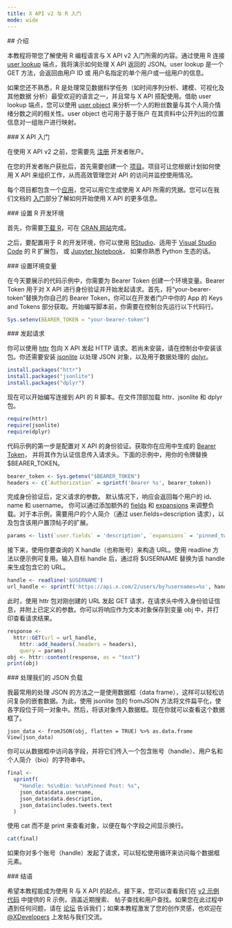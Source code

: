 ```yaml
---
title: X API v2 与 R 入门
mode: wide
---
```


<div id="introduction">
  ## 介绍
</div>

本教程将带您了解使用 R 编程语言与 X API v2 入门所需的内容。通过使用 R 连接
[user lookup](/zh/x-api/users/lookup/introduction) 端点，我将演示如何处理
X API 返回的 JSON。user lookup 是一个 GET 方法，会返回由用户 ID 或
用户名指定的单个用户或一组用户的信息。

如果您还不熟悉，R 是处理常见数据科学任务（如时间序列分析、建模、可视化及其他数据
分析）最受欢迎的语言之一，并且常与 X API 搭配使用。借助 user
lookup 端点，您可以使用
[user object](/zh/x-api/fundamentals/data-dictionary#user)
来分析一个人的粉丝数量与其个人简介情绪分数之间的相关性。user object 也可用于基于账户
在其资料中公开列出的位置信息对一组账户进行映射。

<div id="getting-started-with-the-x-api">
  ### X API 入门
</div>

在使用 X API v2 之前，您需要先
[注册](https://developer.x.com/en/portal/petition/essential/basic-info)
开发者账户。

在您的开发者账户获批后，首先需要创建一个
[项目](/zh/resources/fundamentals/projects)。项目可让您根据计划如何使用 X API 来组织工作，从而高效管理您对 API 的访问并监控使用情况。

每个项目都包含一个[应用](/zh/resources/fundamentals/developer-apps)，您可以用它生成使用 X API 所需的凭据。您可以在我们文档的
[入门](/zh/x-api/getting-started/about-x-api)部分了解如何开始使用 X API 的更多信息。

<div id="getting-your-r-environment-set-up">
  ### 设置 R 开发环境
</div>

首先，你需要[下载 R](https://cloud.r-project.org/)，可在 [CRAN 网站](https://cran.r-project.org/)完成。

之后，要配置用于 R 的开发环境，你可以使用
[RStudio](https://www.rstudio.com/)、适用于
[Visual Studio Code](https://marketplace.visualstudio.com/items?itemName=Ikuyadeu.r-pack) 的 R 扩展包，
或
[Jupyter Notebook](https://docs.anaconda.com/anaconda/navigator/tutorials/r-lang/)，
如果你熟悉 Python 生态的话。

<div id="setting-up-your-environment-variable">
  ### 设置环境变量
</div>

在今天要展示的代码示例中，你需要为 Bearer Token 创建一个环境变量。Bearer Token 用于对 X API 进行身份验证并开始发起请求。首先，将“your-bearer-token”替换为你自己的 Bearer Token，你可以在开发者门户中你的 App 的 Keys and Tokens 部分获取。开始编写脚本前，你需要在控制台先运行以下代码行。

```r
Sys.setenv(BEARER_TOKEN = "your-bearer-token")
```

<div id="making-your-request">
  ### 发起请求
</div>

你可以使用
[httr](https://cran.r-project.org/web/packages/httr/index.html) 包向 X API 发起 HTTP 请求。若尚未安装，请在控制台中安装该包。你还需要安装
[jsonlite](https://cran.r-project.org/web/packages/jsonlite/index.html) 以处理 JSON 对象，以及用于数据处理的 [dplyr](https://dplyr.tidyverse.org/)。

```r
install.packages("httr")
install.packages("jsonlite")
install.packages("dplyr")
```

现在可以开始编写连接到 API 的 R 脚本。在文件顶部加载 httr、jsonlite 和 dplyr 包。

```r
require(httr)
require(jsonlite)
require(dplyr)
```

代码示例的第一步是配置对 X API 的身份验证。获取你在应用中生成的
[Bearer Token](/zh/resources/fundamentals/authentication#using-and-generating-an-app-only-bearer-token)，
并将其作为认证信息传入请求头。下面的示例中，用你的令牌替换 $BEARER\_TOKEN。

```r
bearer_token <- Sys.getenv("$BEARER_TOKEN")
headers <- c(`Authorization` = sprintf('Bearer %s', bearer_token))
```

完成身份验证后，定义请求的参数。
默认情况下，响应会返回每个用户的 id、name 和 username。
你可以通过添加额外的
[fields](/zh/x-api/fundamentals/fields) 和
[expansions](/zh/x-api/fundamentals/expansions) 来调整负载。对于本示例，需要用户的个人简介（通过 user.fields=description 请求），以及包含该用户置顶帖子的扩展。

```r
params <- list(`user.fields` = 'description', `expansions` = 'pinned_tweet_id')
```

接下来，使用你要查询的 X handle（也称账号）来构造 URL。使用 readline 方法以便示例可复用。输入目标 handle 后，通过将 $USERNAME 替换为该 handle 来生成包含它的 URL。

```r
handle <- readline('$USERNAME')
url_handle <- sprintf('https://api.x.com/2/users/by?usernames=%s', handle)
```

此时，使用 httr 包对刚创建的 URL 发起 GET 请求，在请求头中传入身份验证信息，并附上已定义的参数。你可以将响应作为文本对象保存到变量 obj 中，并打印查看请求结果。

```r
response <-
  httr::GET(url = url_handle,
    httr::add_headers(.headers = headers),
    query = params)
obj <- httr::content(response, as = "text")
print(obj)
```

<div id="working-with-our-json-payload">
  ### 处理我们的 JSON 负载
</div>

我最常用的处理 JSON 的方法之一是使用数据框（data frame），这样可以轻松访问复杂的嵌套数据。为此，使用 jsonlite 包的 fromJSON 方法将文件扁平化，使各字段位于同一对象中。然后，将该对象传入数据框。现在你就可以查看这个数据框了。

```
json_data <- fromJSON(obj, flatten = TRUE) %>% as.data.frame
View(json_data)
```

你可以从数据框中访问各字段，并将它们传入一个包含账号（handle）、用户名和个人简介（bio）的字符串中。

```r
final <-
  sprintf(
    "Handle: %s\nBio: %s\nPinned Post: %s",
    json_data$data.username,
    json_data$data.description,
    json_data$includes.tweets.text
  )
```

使用 cat 而不是 print 来查看对象，以便在每个字段之间显示换行。

```r
cat(final)
```

如果你对多个账号（handle）发起了请求，可以轻松使用循环来访问每个数据框元素。

<div id="conclusion">
  ### 结语
</div>

希望本教程能成为使用 R 与 X
API 的起点。接下来，您可以查看我们在
[v2 示例代码](https://github.com/xdevplatform) 中提供的 R 示例，涵盖近期搜索、
帖子查找和用户查找。如果您在此过程中遇到任何问题，请在
[论坛](https://devcommunity.x.com/) 告诉我们；如果本教程激发了您的创作灵感，也欢迎在 [@XDevelopers](https://x.com/XDevelopers) 上发帖与我们交流。